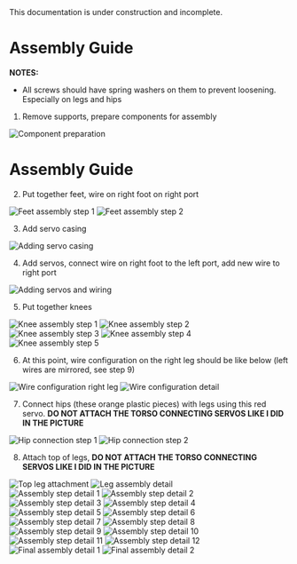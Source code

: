 
<Callout type="warning" emoji="⚠️">
This documentation is under construction and incomplete.
</Callout>

# Assembly Guide

**NOTES:**
- All screws should have spring washers on them to prevent loosening. Especially on legs and hips

1. Remove supports, prepare components for assembly

<div className="grid grid-cols-2 gap-4">
  <Image src="/assemble/IMG_3512.webp" alt="Component preparation" width={384} height={288} />
</div>

# Assembly Guide

2. Put together feet, wire on right foot on right port

<div className="grid grid-cols-2 gap-4">
  <Image src="/assemble/IMG_3525.webp" alt="Feet assembly step 1" width={288} height={216} />
  <Image src="/assemble/IMG_3526.webp" alt="Feet assembly step 2" width={240} height={180} />
</div>

3. Add servo casing

<Image src="/assemble/IMG_3529.webp" alt="Adding servo casing" width={336} height={252} />

4. Add servos, connect wire on right foot to the left port, add new wire to right port

<Image src="/assemble/IMG_3536.webp" alt="Adding servos and wiring" width={336} height={252} />

5. Put together knees

<div className="grid grid-cols-3 gap-4">
  <div>
    <Image src="/assemble/IMG_3540.webp" alt="Knee assembly step 1" width={192} height={144} />
    <Image src="/assemble/IMG_3541.webp" alt="Knee assembly step 2" width={192} height={144} />
  </div>
  <div>
    <Image src="/assemble/IMG_3556.webp" alt="Knee assembly step 3" width={192} height={144} />
    <Image src="/assemble/IMG_3559.webp" alt="Knee assembly step 4" width={192} height={144} />
  </div>
  <Image src="/assemble/IMG_3547.webp" alt="Knee assembly step 5" width={192} height={144} />
</div>

6. At this point, wire configuration on the right leg should be like below (left wires are mirrored, see step 9)

<div className="grid grid-cols-2 gap-4">
  <Image src="/assemble/IMG_3549.webp" alt="Wire configuration right leg" width={480} height={360} />
  <Image src="/assemble/IMG_3585.webp" alt="Wire configuration detail" width={240} height={180} />
</div>

7. Connect hips (these orange plastic pieces) with legs using this red servo. **DO NOT ATTACH THE TORSO CONNECTING SERVOS LIKE I DID IN THE PICTURE**

<div className="flex flex-col gap-4">
  <Image src="/assemble/IMG_3586.webp" alt="Hip connection step 1" width={3024} height={2268} />
  <Image src="/assemble/IMG_3588.webp" alt="Hip connection step 2" width={3024} height={2268} />
</div>

8. Attach top of legs, **DO NOT ATTACH THE TORSO CONNECTING SERVOS LIKE I DID IN THE PICTURE**

<div className="grid grid-cols-2 gap-4">
  <Image src="/assemble/IMG_3582.webp" alt="Top leg attachment" width={288} height={216} />
  <Image src="/assemble/IMG_3574.webp" alt="Leg assembly detail" width={3024} height={2268} />
</div>

<div className="grid grid-cols-2 gap-4 mt-4">
  <Image src="/assemble/IMG_3575.webp" alt="Assembly step detail 1" width={3024} height={2268} />
  <Image src="/assemble/IMG_3571.webp" alt="Assembly step detail 2" width={3024} height={2268} />
</div>

<div className="grid grid-cols-2 gap-4 mt-4">
  <Image src="/assemble/IMG_3572.webp" alt="Assembly step detail 3" width={3024} height={2268} />
  <Image src="/assemble/IMG_3573.webp" alt="Assembly step detail 4" width={3024} height={2268} />
</div>

<div className="grid grid-cols-2 gap-4 mt-4">
  <Image src="/assemble/IMG_3576.webp" alt="Assembly step detail 5" width={3024} height={2268} />
  <Image src="/assemble/IMG_3578.webp" alt="Assembly step detail 6" width={3024} height={2268} />
</div>

<div className="grid grid-cols-2 gap-4 mt-4">
  <Image src="/assemble/IMG_3587.webp" alt="Assembly step detail 7" width={3024} height={2268} />
  <Image src="/assemble/IMG_3589.webp" alt="Assembly step detail 8" width={3024} height={2268} />
</div>

<div className="grid grid-cols-2 gap-4 mt-4">
  <Image src="/assemble/IMG_3591.webp" alt="Assembly step detail 9" width={3024} height={2268} />
  <Image src="/assemble/IMG_3592.webp" alt="Assembly step detail 10" width={3024} height={2268} />
</div>

<div className="grid grid-cols-2 gap-4 mt-4">
  <Image src="/assemble/IMG_3593.webp" alt="Assembly step detail 11" width={4032} height={3024} />
  <Image src="/assemble/IMG_3595.webp" alt="Assembly step detail 12" width={3024} height={2268} />
</div>

<div className="grid grid-cols-2 gap-4 mt-4">
  <Image src="/assemble/IMG_3599.webp" alt="Final assembly detail 1" width={3024} height={2268} />
  <Image src="/assemble/IMG_3564.webp" alt="Final assembly detail 2" width={4032} height={3024} />
</div>

